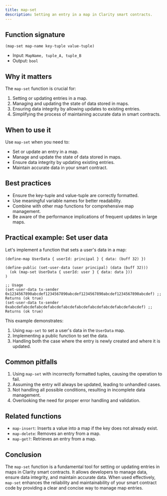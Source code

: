 ```yaml
---
title: map-set
description: Setting an entry in a map in Clarity smart contracts.
---
```


## Function signature

```clarity
(map-set map-name key-tuple value-tuple)
```

- Input: `MapName, tuple_A, tuple_B`
- Output: `bool`

## Why it matters

The `map-set` function is crucial for:

1. Setting or updating entries in a map.
2. Managing and updating the state of data stored in maps.
3. Ensuring data integrity by allowing updates to existing entries.
4. Simplifying the process of maintaining accurate data in smart contracts.

## When to use it

Use `map-set` when you need to:

- Set or update an entry in a map.
- Manage and update the state of data stored in maps.
- Ensure data integrity by updating existing entries.
- Maintain accurate data in your smart contract.

## Best practices

- Ensure the key-tuple and value-tuple are correctly formatted.
- Use meaningful variable names for better readability.
- Combine with other map functions for comprehensive map management.
- Be aware of the performance implications of frequent updates in large maps.

## Practical example: Set user data

Let's implement a function that sets a user's data in a map:

```clarity
(define-map UserData { userId: principal } { data: (buff 32) })

(define-public (set-user-data (user principal) (data (buff 32)))
  (ok (map-set UserData { userId: user } { data: data }))
)

;; Usage
(set-user-data tx-sender 0x1234567890abcdef1234567890abcdef1234567890abcdef1234567890abcdef) ;; Returns (ok true)
(set-user-data tx-sender 0xabcdefabcdefabcdefabcdefabcdefabcdefabcdefabcdefabcdefabcdef) ;; Returns (ok true)
```

This example demonstrates:
1. Using `map-set` to set a user's data in the `UserData` map.
2. Implementing a public function to set the data.
3. Handling both the case where the entry is newly created and where it is updated.

## Common pitfalls

1. Using `map-set` with incorrectly formatted tuples, causing the operation to fail.
2. Assuming the entry will always be updated, leading to unhandled cases.
3. Not handling all possible conditions, resulting in incomplete data management.
4. Overlooking the need for proper error handling and validation.

## Related functions

- `map-insert`: Inserts a value into a map if the key does not already exist.
- `map-delete`: Removes an entry from a map.
- `map-get?`: Retrieves an entry from a map.

## Conclusion

The `map-set` function is a fundamental tool for setting or updating entries in maps in Clarity smart contracts. It allows developers to manage data, ensure data integrity, and maintain accurate data. When used effectively, `map-set` enhances the reliability and maintainability of your smart contract code by providing a clear and concise way to manage map entries.
